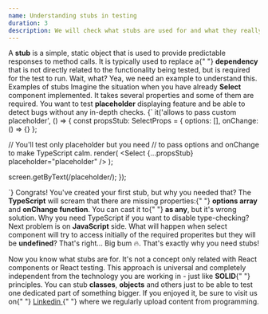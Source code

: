 ```yaml
---
name: Understanding stubs in testing
duration: 3
description: We will check what stubs are used for and what they really are.
---
```


<Prelude>
  <M>
    A <B>stub</B> is a simple, static object that is used to provide predictable
    responses to method calls. It is typically used to replace a{" "}
    <B>dependency</B> that is not directly related to the functionality being
    tested, but is required for the test to run.
  </M>
  <M>Wait, what? Yea, we need an example to understand this.</M>
</Prelude>

<Section>
  <XL>Examples of stubs</XL>
  <M>
    Imagine the situation when you have already <B>Select</B> component
    implemented. It takes several properties and some of them are required. You
    want to test <B>placeholder</B> displaying feature and be able to detect
    bugs without any in-depth checks.
  </M>
  <Snippet description="This is stub!">
    {` 
   it('allows to pass custom placeholder', () => {
  const propsStub: SelectProps = {
    options: [], 
    onChange: () => {}
  };
  
  // You'll test only placeholder but you need 
  // to pass options and onChange to make TypeScript calm.
  render(
    <Select {...propsStub} placeholder="placeholder" />
  );
  
  screen.getByText(/placeholder/);
});
   
`}
  </Snippet>
  <M>Congrats! You've created your first stub, but why you needed that?</M>
  <M>
    The <B>TypeScript</B> will scream that there are missing properties:{" "}
    <B>options array</B> and <B>onChange function</B>. You can cast it to{" "}
    <B>as any</B>, but it's wrong solution. Why you need TypeScript if you want
    to disable type-checking?
  </M>
  <M>
    Next problem is on <B>JavaScript</B> side. What will happen when select
    component will try to access initially of the required properites but they
    will be <B>undefined</B>? That's right... Big bum 🔥.
  </M>
  <M>That's exactly why you need stubs!</M>
</Section>

<Summary>
  <M>
    Now you know what stubs are for. It's not a concept only related with React
    components or React testing. This approach is universal and completely
    independent from the technology you are working in - just like <B>SOLID</B>{" "}
    principles.
  </M>
  <M>
    You can stub <B>classes</B>, <B>objects</B> and others just to be able to
    test one dedicated part of something bigger.
  </M>
  <M>
    If you enjoyed it, be sure to visit us on{" "}
    <A href="https://www.linkedin.com/in/adrian-po%C5%82ubi%C5%84ski-281ab2172/" outside>
      Linkedin
    </A>{" "}
    where we regularly upload content from programming.
  </M>
</Summary>
